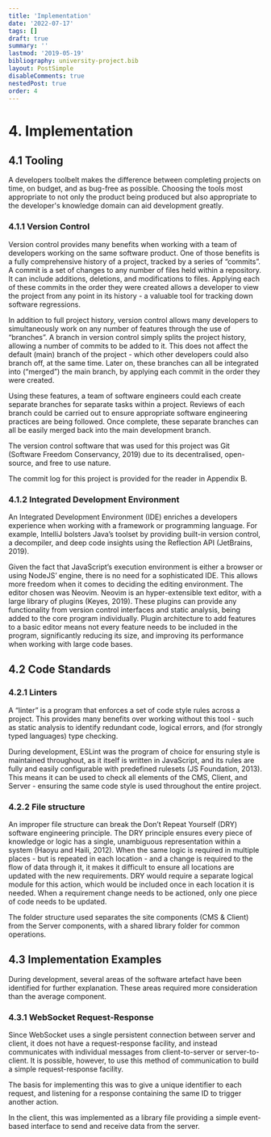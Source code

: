 ```yaml
---
title: 'Implementation'
date: '2022-07-17'
tags: []
draft: true
summary: ''
lastmod: '2019-05-19'
bibliography: university-project.bib
layout: PostSimple
disableComments: true
nestedPost: true
order: 4
---
```


# 4. Implementation

## 4.1 Tooling

A developers toolbelt makes the difference between completing projects on time, on budget, and as bug-free as possible. Choosing the tools most appropriate to not only the product being produced but also appropriate to the developer's knowledge domain can aid development greatly.

### 4.1.1 Version Control

Version control provides many benefits when working with a team of developers working on the same software product. One of those benefits is a fully comprehensive history of a project, tracked by a series of “commits”. A commit is a set of changes to any number of files held within a repository. It can include additions, deletions, and modifications to files. Applying each of these commits in the order they were created allows a developer to view the project from any point in its history - a valuable tool for tracking down software regressions.

In addition to full project history, version control allows many developers to simultaneously work on any number of features through the use of “branches”. A branch in version control simply splits the project history, allowing a number of commits to be added to it. This does not affect the default (main) branch of the project - which other developers could also branch off, at the same time. Later on, these branches can all be integrated into (“merged”) the main branch, by applying each commit in the order they were created.

Using these features, a team of software engineers could each create separate branches for separate tasks within a project. Reviews of each branch could be carried out to ensure appropriate software engineering practices are being followed. Once complete, these separate branches can all be easily merged back into the main development branch.

The version control software that was used for this project was Git (Software Freedom Conservancy, 2019) due to its decentralised, open-source, and free to use nature.

The commit log for this project is provided for the reader in Appendix B.

### 4.1.2 Integrated Development Environment

An Integrated Development Environment (IDE) enriches a developers experience when working with a framework or programming language. For example, IntelliJ bolsters Java’s toolset by providing built-in version control, a decompiler, and deep code insights using the Reflection API (JetBrains, 2019).

Given the fact that JavaScript’s execution environment is either a browser or using NodeJS’ engine, there is no need for a sophisticated IDE. This allows more freedom when it comes to deciding the editing environment. The editor chosen was Neovim. Neovim is an hyper-extensible text editor, with a large library of plugins (Keyes, 2019). These plugins can provide any functionality from version control interfaces and static analysis, being added to the core program individually. Plugin architecture to add features to a basic editor means not every feature needs to be included in the program, significantly reducing its size, and improving its performance when working with large code bases.

## 4.2 Code Standards

### 4.2.1 Linters

A “linter” is a program that enforces a set of code style rules across a project. This provides many benefits over working without this tool - such as static analysis to identify redundant code, logical errors, and (for strongly typed languages) type checking.

During development, ESLint was the program of choice for ensuring style is maintained throughout, as it itself is written in JavaScript, and its rules are fully and easily configurable with predefined rulesets (JS Foundation, 2013). This means it can be used to check all elements of the CMS, Client, and Server - ensuring the same code style is used throughout the entire project.

### 4.2.2 File structure

An improper file structure can break the Don’t Repeat Yourself (DRY) software engineering principle. The DRY principle ensures every piece of knowledge or logic has a single, unambiguous representation within a system (Haoyu and Haili, 2012). When the same logic is required in multiple places - but is repeated in each location - and a change is required to the flow of data through it, it makes it difficult to ensure all locations are updated with the new requirements. DRY would require a separate logical module for this action, which would be included once in each location it is needed. When a requirement change needs to be actioned, only one piece of code needs to be updated.

The folder structure used separates the site components (CMS & Client) from the Server components, with a shared library folder for common operations.

## 4.3 Implementation Examples

During development, several areas of the software artefact have been identified for further explanation. These areas required more consideration than the average component.

### 4.3.1 WebSocket Request-Response

Since WebSocket uses a single persistent connection between server and client, it does not have a request-response facility, and instead communicates with individual messages from client-to-server or server-to-client. It is possible, however, to use this method of communication to build a simple request-response facility.

The basis for implementing this was to give a unique identifier to each request, and listening for a response containing the same ID to trigger another action.

In the client, this was implemented as a library file providing a simple event-based interface to send and receive data from the server.
